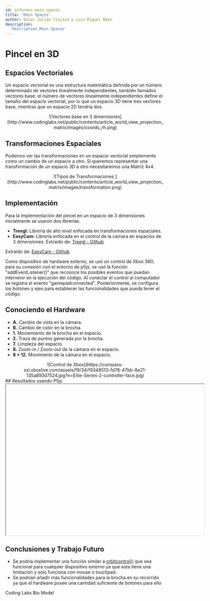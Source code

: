 ```yaml
---
id: informes-main-spaces
title: 'Main Spaces'
author: Oscar Julián Tinjacá y Luis Miguel Báez
description:
  'Description Main Spaces'
---
```


# Pincel en 3D


## Espacios Vectoriales
Un espacio vectorial es una estructura matemática definida por un número determinado de vectores linealmente independientes, también llamados vectores base; el número de vectores linealmente independientes define el tamaño del espacio vectorial, por lo que un espacio 3D tiene tres vectores base, mientras que un espacio 2D tendría dos. 
<center>
![Vectores base en 3 dimensiones](http://www.codinglabs.net/public/contents/article_world_view_projection_matrix/images/coords_rh.png)
</center>

## Transformaciones Espaciales
Podemos ver las transformaciones en un espacio vectorial simplemente como un cambio de un espacio a otro.
Si queremos representar una transformación de un espacio 3D a otro necesitaremos una Matriz 4x4. 
<center>
![Tipos de Transformaciones ](http://www.codinglabs.net/public/contents/article_world_view_projection_matrix/images/transformation.png)
</center>

## Implementación
Para la Implementación del pincel en un espacio de 3 dimensiones inicialmente se usaron dos librerías.
* **Treegl:**  Librería de alto nivel enfocada en transformaciones espaciales.
* **EasyCam:** Librería enfocada en el control de la cámara en espacios de 3 dimensiones.
Extraido de: [Treegl - Github](https://github.com/VisualComputing/p5.treegl)

Extraido de: [EasyCam - Github](https://diwi.github.io/p5.EasyCam/)

Como dispositivo de hardware externo, se usó un control de Xbox 360; para su conexión con el entorno de p5js, se usó la función "addEventListener()" que reconoce los posibles eventos que puedan intervenir en la ejecución del código. Al conectar el control al computador se registra el evento "gamepadconnected".
Posteriormente, se configura los botones y ejes para establecer las funcionalidades que pueda tener el código.

## Conociendo el Hardware

* **A.**  Cambio de vista en la cámara.
* **B.**  Cambio de color en la brocha.
* **1.**  Moviemiento de la brocha en el espacio.
* **2.** Traza de puntos generada por la brocha.
* **7.**  Limpieza del espacio.
* **8.**  Zoom-in / Zoom-out de la cámara en el espacio.
* **8 + 12.**  Movimiento de la cámara en el espacio.
<center>
![Control de Xbox](https://compass-ssl.xboxlive.com/assets/f9/34/f9348513-fd78-47bb-8e21-135a893d7524.jpg?n=Elite-Series-2-controller-face.jpg)

</center>
## Resultados usando P5js
<center>

<iframe srcDoc="
        <html>
          <head>
            <script src=https://cdnjs.cloudflare.com/ajax/libs/p5.js/1.4.1/p5.min.js></script>
            <script src=https://cdnjs.cloudflare.com/ajax/libs/p5.js/1.4.1/addons/p5.sound.min.js></script>
             <script src=https://cdn.jsdelivr.net/gh/VisualComputing/p5.treegl/p5.treegl.js></script> 
             <script src=https://cdn.jsdelivr.net/gh/freshfork/p5.EasyCam@1.2.1/p5.easycam.js></script>        
            <script src='https://visual-computing-1.github.io/visual-site/js/brush3d/sketch.js'></script>
          </head>
          <body>
          </body>
        </html>
      "
      width="625px" height="475px"></iframe>
</center>


## Conclusiones y Trabajo Futuro
* Se podría implementar una función similar a [orbitcontrol()](https://p5js.org/es/examples/3d-orbit-control.html) que sea funcional para cualquier dispositivo externo ya que esta tiene una limitación y solo funciona con mouse o touchpad.
* Se podrían añadir más funcionalidades para la brocha en su recorrido ya que el hardware posee una cantidad suficiente de botones para ello 
<Resources title="References">
  <Resource source="Coding Labs" url="http://www.codinglabs.net/article_world_view_projection_matrix.aspx" title="World, View and Projection Transformation Matrices">
    Coding Labs
  </Resource>
  <Resource source="Bio Model" url="https://biomodel.uah.es/en/DIY/JSME/draw.es.htm" title="Moleculas en 3 dimensiones">
  Bio Model
  </Resource>
  
</Resources>
